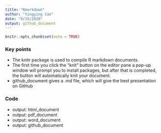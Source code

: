 ```yaml
---
title: "Rmarkdown"
author: "Yingying Cao"
date: "9/15/2020"
output: github_document
---
```


```r
knitr::opts_chunk$set(echo = TRUE)
```

### Key points

- The knitr package is used to compile R markdown documents.
- The first time you click the "knit" button on the editor pane a pop-up window will prompt you to install packages, but after that is completed, the button will automatically knit your document.
- github_document gives a .md file, which will give the best presentation on GitHub

### Code

- output: html_document 
- output: pdf_document 
- output: word_document
- output: github_document

